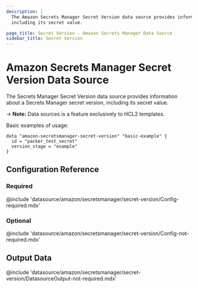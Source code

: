 ```yaml
---
description: |
  The Amazon Secrets Manager Secret Version data source provides information about a Secrets Manager secret version,
  including its secret value.

page_title: Secret Version - Amazon Secrets Manager Data Source
sidebar_title: Secret Version
---
```


# Amazon Secrets Manager Secret Version Data Source

The Secrets Manager Secret Version data source provides information about a Secrets Manager secret version,
including its secret value.

-> **Note:** Data sources is a feature exclusively to HCL2 templates.

Basic examples of usage:

```hcl
data "amazon-secretsmanager-secret-version" "basic-example" {
  id = "packer_test_secret"
  version_stage = "example"
}
```

## Configuration Reference

### Required

@include 'datasource/amazon/secretsmanager/secret-version/Config-required.mdx'

### Optional

@include 'datasource/amazon/secretsmanager/secret-version/Config-not-required.mdx'

## Output Data

@include 'datasource/amazon/secretsmanager/secret-version/DatasourceOutput-not-required.mdx'
